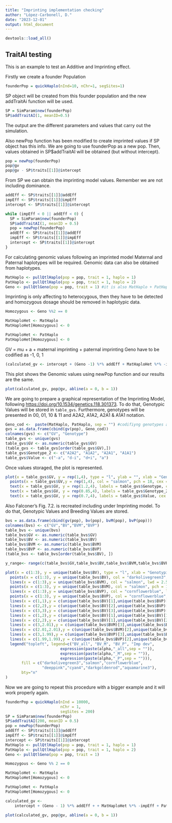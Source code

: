 ```yaml
---
title: "Imprinting implementation checking"
author: "López-Carbonell, D."
date: "2023-12-01"
output: html_document
---
```


```r
devtools::load_all()
```

## TraitAI testing

This is an example to test an Additive and Imprinting effect.

Firstly we create a founder Population

```r
founderPop = quickHaplo(nInd=10, nChr=1, segSites=1)
```

SP object will be created from this founder population and the new addTraitAi function will be used.

```r
SP = SimParam$new(founderPop)
SP$addTraitAI(1, meanID=0.5)
```

The output are the different parameters and values that carry out the simulation.

Also newPop function has been modified to create imprinted values if SP object has this info. We are going to use founderPop as a new pop. Then, values obtained in SP\$addTraitAI will be obtained (but without intercept).

```r
pop = newPop(founderPop)
pop@gv
pop@gv - SP$traits[[1]]@intercept
```

From SP we can obtain the imprinting model values. Remember we are not including dominance.

```r
addEff <- SP$traits[[1]]@addEff
impEff <- SP$traits[[1]]@impEff
intercept <- SP$traits[[1]]@intercept

while (impEff < 0 || addEff < 0) {
  SP = SimParam$new(founderPop)
  SP$addTraitAI(1, meanID = 0.5)
  pop = newPop(founderPop)
  addEff <- SP$traits[[1]]@addEff
  impEff <- SP$traits[[1]]@impEff
  intercept <- SP$traits[[1]]@intercept
}
```

For calculating genomic values following an imprinted model Maternal and Paternal haplotypes will be required. Genomic data can also be obtained from haplotypes.

```r
MatHaplo <- pullQtlHaplo(pop = pop, trait = 1, haplo = 1)
PatHaplo <- pullQtlHaplo(pop = pop, trait = 1, haplo = 2)
Geno <- pullQtlGeno(pop = pop, trait = 1) #it is also MatHaplo + PatHaplo
```

Imprinting is only affecting to heterocygous, then they have to be detected and homozygous dosage should be removed in haplotypic data.

```r
Homozygous <- Geno %%2 == 0

MatHaploHet <- MatHaplo
MatHaploHet[Homozygous] <- 0

PatHaploHet <- PatHaplo
PatHaploHet[Homozygous] <- 0
```

GV = mu + a + maternal imprinting + paternal imprinting Geno have to be codified as -1, 0, 1

```r
(calculated_gv <- intercept + (Geno -1) %*% addEff + MatHaploHet %*% -impEff + PatHaploHet %*% impEff)
```

This plot shows the Genomic values using newPop function and our results are the same.

```r
plot(calculated_gv, pop@gv, abline(a = 0, b = 1)) 

```

We are going to prepare a graphical representation of the Imprinting Model, following <https://doi.org/10.1534/genetics.118.301373>. To do that, Genotypic Values will be stored in `table_gvs`. Furthermore, genotypes will be presented in 00, 01, 10 & 11 and A2A2, A1A2, A2A1 & A1A1 notation.

```r
Geno_cod <-  paste(MatHaplo, PatHaplo, sep = "") #codifiyng genotypes as 00, 01, 10, 11
gvs = as.data.frame(cbind(gv(pop), Geno_cod))
colnames(gvs) <- c("GV", "Genotype")
table_gvs <- unique(gvs)
table_gvs$GV <- as.numeric(table_gvs$GV)
(table_gvs <- table_gvs[order(table_gvs$GV),])
table_gvs$Genotype_2 <- c("A2A2", "A1A2", "A2A1", "A1A1")
table_gvs$Value <- c("-a", "d-i", "d+i", "a")
```

Once values storaged, the plot is represented.

```r
plot(x = table_gvs$GV, y = rep(1,4), type = "l", ylab = "", xlab = "Genotypic value", yaxt = "n") +
  points(x = table_gvs$GV,y = rep(1,4), col = "salmon", pch = 18, cex = 2.5) +
  text(x = table_gvs$GV, y = rep(1.2,4), labels = table_gvs$Genotype, cex = 1.5) +
  text(x = table_gvs$GV, y = rep(0.85,4), labels = table_gvs$Genotype_2, cex = 1) +
  text(x = table_gvs$GV, y = rep(0.7,4), labels = table_gvs$Value, cex = 1)
```

Also Falconer's Fig. 7.2. is recreated including under Imprinting model. To do that, Genotypic Values and Breeding Values are stored.

```r
bvs = as.data.frame(cbind(gv(pop), bv(pop), bvM(pop), bvP(pop)))
colnames(bvs) <- c("GV","BV","BVM","BVP")
table_bvs <- unique(bvs)
table_bvs$GV <- as.numeric(table_bvs$GV)
table_bvs$BV <- as.numeric(table_bvs$BV)
table_bvs$BVM <- as.numeric(table_bvs$BVM)
table_bvs$BVP <- as.numeric(table_bvs$BVP)
(table_bvs <- table_bvs[order(table_bvs$BV), ])
```

```r
y_range<- range(c(table_bvs$GV,table_bvs$BV,table_bvs$BVM,table_bvs$BVP))

plot(x = c(1:3), y = unique(table_bvs$BV), type = "l", xlab = "Genotypic value", lwd = 2.5, col= "darkolivegreen3", ylim = y_range) +
  points(x = c(1:3), y = unique(table_bvs$BV), col = "darkolivegreen3", pch = 18, cex = 2.5) +
  lines(x = c(1:3),y = unique(table_bvs$BVM), col = "salmon", lwd = 2.5) +
  points(x = c(1:3), y = unique(table_bvs$BVM), col = "salmon", pch = 18, cex = 2.5) +
  lines(x = c(1:3),y = unique(table_bvs$BVP), col = "cornflowerblue", lwd = 2.5)+
  points(x = c(1:3), y = unique(table_bvs$BVP), col = "cornflowerblue", pch = 18, cex = 2.5) +
  lines(x = c(1,1),y = c(unique(table_bvs$BV)[1],unique(table_bvs$BVP)[1]), col = "deeppink", lwd = 2.5)+
  lines(x = c(2,2),y = c(unique(table_bvs$BV)[2],unique(table_bvs$BVP)[2]), col = "deeppink", lwd = 2.5)+
  lines(x = c(3,3),y = c(unique(table_bvs$BV)[3],unique(table_bvs$BVP)[3]), col = "deeppink", lwd = 2.5)+
  lines(x = c(1,2),y = c(unique(table_bvs$BV)[1],unique(table_bvs$BV)[1]), col = "cyan4", lwd = 2.5, lty = 5)+
  lines(x = c(2,2),y = c(unique(table_bvs$BV)[1],unique(table_bvs$BV)[2]), col = "cyan4", lwd = 2.5, lty = 5)+
  lines(x = c(3,2.01),y = c(unique(table_bvs$BVM)[3],unique(table_bvs$BVM)[3]), col = "darkgoldenrod", lwd = 2.5, lty = 5)+
  lines(x = c(2.01,2.01),y = c(unique(table_bvs$BVM)[2],unique(table_bvs$BVM)[3]), col = "darkgoldenrod", lwd = 2.5, lty = 5)+
  lines(x = c(3,1.99),y = c(unique(table_bvs$BVP)[3],unique(table_bvs$BVP)[3]), col = "aquamarine3", lwd = 2.5, lty = 5)+
  lines(x = c(1.99,1.99),y = c(unique(table_bvs$BVP)[2],unique(table_bvs$BVP)[3]), col = "aquamarine3", lwd = 2.5, lty = 5)+
  legend("topleft", legend=c("BV_all", "BV_M", "BV_P", "Imp dev", 
                        expression(paste(alpha,"_all",sep = "")),
                        expression(paste(alpha,"_M",sep = "")),
                        expression(paste(alpha,"_P",sep = ""))),  
       fill = c("darkolivegreen3","salmon","cornflowerblue",
                "deeppink","cyan4","darkgoldenrod","aquamarine3"),
       bty="n"
)

```

Now we are going to repeat this procedure with a bigger example and it will work properly again.

```r
founderPop = quickHaplo(nInd = 10000,
                        nChr = 1,
                        segSites = 200)
SP = SimParam$new(founderPop)
SP$addTraitAI(200, meanID = 0.5)
pop = newPop(founderPop)
addEff <- SP$traits[[1]]@addEff
impEff <- SP$traits[[1]]@impEff
intercept <- SP$traits[[1]]@intercept
MatHaplo <- pullQtlHaplo(pop = pop, trait = 1, haplo = 1)
PatHaplo <- pullQtlHaplo(pop = pop, trait = 1, haplo = 2)
Geno <- pullQtlGeno(pop = pop, trait = 1)

Homozygous <- Geno %% 2 == 0

MatHaploHet <- MatHaplo
MatHaploHet[Homozygous] <- 0

PatHaploHet <- PatHaplo
PatHaploHet[Homozygous] <- 0

calculated_gv <-
    intercept + (Geno - 1) %*% addEff + + MatHaploHet %*% -impEff + PatHaploHet %*% impEff

plot(calculated_gv, pop@gv, abline(a = 0, b = 1)) 

```
